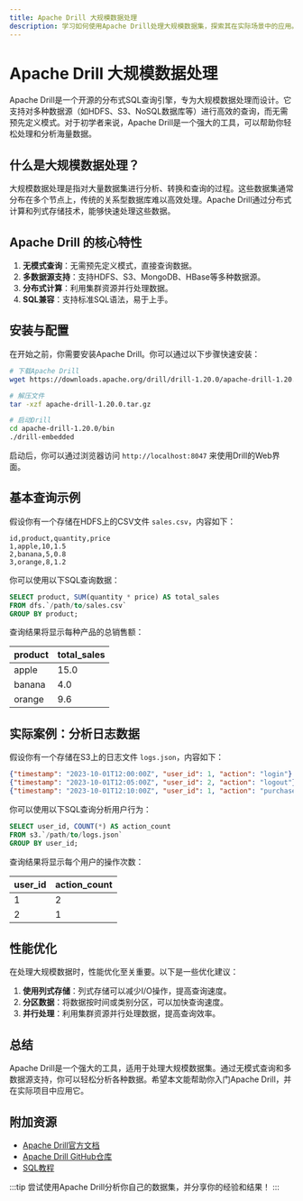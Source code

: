 ```yaml
---
title: Apache Drill 大规模数据处理
description: 学习如何使用Apache Drill处理大规模数据集，探索其在实际场景中的应用。
---
```


# Apache Drill 大规模数据处理

Apache Drill是一个开源的分布式SQL查询引擎，专为大规模数据处理而设计。它支持对多种数据源（如HDFS、S3、NoSQL数据库等）进行高效的查询，而无需预先定义模式。对于初学者来说，Apache Drill是一个强大的工具，可以帮助你轻松处理和分析海量数据。

## 什么是大规模数据处理？

大规模数据处理是指对大量数据集进行分析、转换和查询的过程。这些数据集通常分布在多个节点上，传统的关系型数据库难以高效处理。Apache Drill通过分布式计算和列式存储技术，能够快速处理这些数据。

## Apache Drill 的核心特性

1. **无模式查询**：无需预先定义模式，直接查询数据。
2. **多数据源支持**：支持HDFS、S3、MongoDB、HBase等多种数据源。
3. **分布式计算**：利用集群资源并行处理数据。
4. **SQL兼容**：支持标准SQL语法，易于上手。

## 安装与配置

在开始之前，你需要安装Apache Drill。你可以通过以下步骤快速安装：

```bash
# 下载Apache Drill
wget https://downloads.apache.org/drill/drill-1.20.0/apache-drill-1.20.0.tar.gz

# 解压文件
tar -xzf apache-drill-1.20.0.tar.gz

# 启动Drill
cd apache-drill-1.20.0/bin
./drill-embedded
```

启动后，你可以通过浏览器访问 `http://localhost:8047` 来使用Drill的Web界面。

## 基本查询示例

假设你有一个存储在HDFS上的CSV文件 `sales.csv`，内容如下：

```csv
id,product,quantity,price
1,apple,10,1.5
2,banana,5,0.8
3,orange,8,1.2
```

你可以使用以下SQL查询数据：

```sql
SELECT product, SUM(quantity * price) AS total_sales
FROM dfs.`/path/to/sales.csv`
GROUP BY product;
```

查询结果将显示每种产品的总销售额：

| product | total_sales |
|---------|-------------|
| apple   | 15.0        |
| banana  | 4.0         |
| orange  | 9.6         |

## 实际案例：分析日志数据

假设你有一个存储在S3上的日志文件 `logs.json`，内容如下：

```json
{"timestamp": "2023-10-01T12:00:00Z", "user_id": 1, "action": "login"}
{"timestamp": "2023-10-01T12:05:00Z", "user_id": 2, "action": "logout"}
{"timestamp": "2023-10-01T12:10:00Z", "user_id": 1, "action": "purchase"}
```

你可以使用以下SQL查询分析用户行为：

```sql
SELECT user_id, COUNT(*) AS action_count
FROM s3.`/path/to/logs.json`
GROUP BY user_id;
```

查询结果将显示每个用户的操作次数：

| user_id | action_count |
|---------|--------------|
| 1       | 2            |
| 2       | 1            |

## 性能优化

在处理大规模数据时，性能优化至关重要。以下是一些优化建议：

1. **使用列式存储**：列式存储可以减少I/O操作，提高查询速度。
2. **分区数据**：将数据按时间或类别分区，可以加快查询速度。
3. **并行处理**：利用集群资源并行处理数据，提高查询效率。

## 总结

Apache Drill是一个强大的工具，适用于处理大规模数据集。通过无模式查询和多数据源支持，你可以轻松分析各种数据。希望本文能帮助你入门Apache Drill，并在实际项目中应用它。

## 附加资源

- [Apache Drill官方文档](https://drill.apache.org/docs/)
- [Apache Drill GitHub仓库](https://github.com/apache/drill)
- [SQL教程](https://www.w3schools.com/sql/)

:::tip
尝试使用Apache Drill分析你自己的数据集，并分享你的经验和结果！
:::
